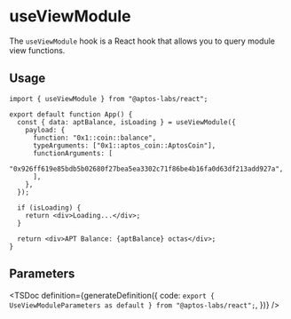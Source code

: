 
# useViewModule

The `useViewModule` hook is a React hook that allows you to query module view functions.

## Usage

```tsx
import { useViewModule } from "@aptos-labs/react";

export default function App() {
  const { data: aptBalance, isLoading } = useViewModule({
    payload: {
      function: "0x1::coin::balance",
      typeArguments: ["0x1::aptos_coin::AptosCoin"],
      functionArguments: [
        "0x926ff619e85bdb5b02680f27bea5ea3302c71f86be4b16fa0d63df213add927a",
      ],
    },
  });

  if (isLoading) {
    return <div>Loading...</div>;
  }

  return <div>APT Balance: {aptBalance} octas</div>;
}
```

## Parameters

<TSDoc
  definition={generateDefinition({
    code: `export { UseViewModuleParameters as default } from "@aptos-labs/react";`,
  })}
/>
